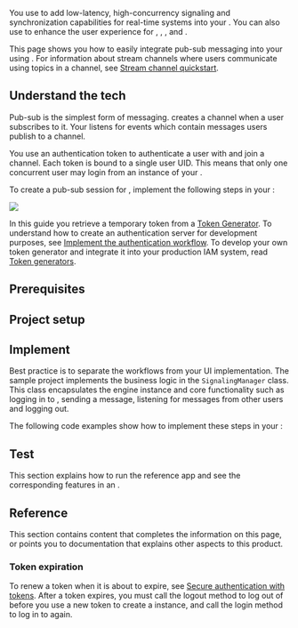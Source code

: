 
You use <Vg k="MESS_SDK" /> to add low-latency, high-concurrency signaling and
synchronization capabilities for real-time systems into your <Vpl k="CLIENT" />. You can also use <Vg k="SIG" /> to enhance the user experience for <Vg k="VIDEO" />, <Vg k="AUDIO" />,  <Vg k="ILS" />, and <Vg k="BS" />.

This page shows you how to easily integrate pub-sub messaging into your <Vpl k="CLIENT" /> using <Vg k="MESS_SDK" />. For information about stream channels where users communicate using topics in a channel, see [Stream channel quickstart](/en/signaling/develop/stream-channel).

## Understand the tech

Pub-sub is the simplest form of messaging. <Vg k="SIG" /> creates a channel when a user subscribes to it. Your <Vpl k="CLIENT" /> listens for events which contain messages users publish to a channel.

You use an authentication token to authenticate a user with <Vg k="SIG" /> and join a channel. Each token is bound to a single user UID. This means that only one concurrent user may login from an instance of your <Vpl k="CLIENT" />.

To create a pub-sub session for <Vg k="SIG" />, implement the following steps in your
<Vpl k="CLIENT" />:

![](/images/signaling/get-started-workflow.svg)

In this guide you retrieve a temporary token from a [Token Generator](https://agora-token-generator-demo.vercel.app/). To understand how to create an authentication server for development purposes, see [Implement the authentication workflow](../get-started/authentication-workflow). To develop your own token generator and integrate it into your production IAM system, read [Token generators](/signaling/get-started/integrate-token-generation).

## Prerequisites

<Prerequisites />

## Project setup

<Setup />

## Implement <Vg k="SIG" />

Best practice is to separate the <Vg k="SIG" /> workflows from your UI implementation. The <Vpd k="SDK" /> sample project implements the <Vg k="SIG" /> business logic in the `SignalingManager` class. This class encapsulates the <Vg k="SIG" /> engine instance and core functionality such as logging in to <Vg k="MESS"/>, sending a message, listening for messages from other users and logging out.

The following code examples show how to implement these steps in your <Vpl k="CLIENT" />:

<Implement />

## Test <Vg k="SIG" />

This section explains how to run the reference app and see the corresponding features in an <Vpl k="CLIENT" />.

<Test />

## Reference

This section contains content that completes the information on this page, or points you to documentation that explains other aspects to this product.

### Token expiration  

To renew a token when it is about to expire, see [Secure authentication with tokens](../get-started/authentication-workflow). After a token expires, you must call the logout method to log out of <Vg k="SIG" /> before you use a new token to create a <Vg k="MESS_ENGINE" /> instance, and call the login method to log in to <Vg k="SIG" /> again. 

<Reference />

